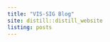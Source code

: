 ```yaml
---
title: "VIS-SIG Blog"
site: distill::distill_website
listing: posts
---
```

<!-- library(distill); create_post("Wonderful Wednesdays November 2020") -->